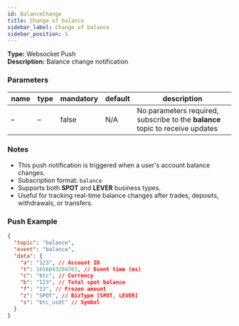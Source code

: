 ```yaml
---
id: BalanceChange
title: Change of balance
sidebar_label: Change of balance
sidebar_position: 5
---
```


**Type:** Websocket Push  
**Description:** Balance change notification

### Parameters

| name | type | mandatory | default | description |
| --- | --- | --- | --- | --- |
| – | – | false | N/A | No parameters required, subscribe to the **balance** topic to receive updates |

### Notes

- This push notification is triggered when a user's account balance changes.
- Subscription format: `balance`
- Supports both **SPOT** and **LEVER** business types.
- Useful for tracking real-time balance changes after trades, deposits, withdrawals, or transfers.

### Push Example

```json title="Push"
{
  "topic": "balance",
  "event": "balance",
  "data": {
    "a": "123", // Account ID
    "t": 1656043204763, // Event time (ms)
    "c": "btc", // Currency
    "b": "123", // Total spot balance
    "f": "11", // Frozen amount
    "z": "SPOT", // BizType [SPOT, LEVER]
    "s": "btc_usdt" // Symbol
  }
}
```
